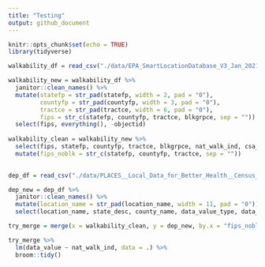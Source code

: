 ```yaml
---
title: "Testing"
output: github_document
---
```


```r
knitr::opts_chunk$set(echo = TRUE)
library(tidyverse)

```

```r
walkability_df = read_csv("./data/EPA_SmartLocationDatabase_V3_Jan_2021_Final.csv")

walkability_new = walkability_df %>% 
  janitor::clean_names() %>% 
  mutate(statefp = str_pad(statefp, width = 2, pad = "0"),
         countyfp = str_pad(countyfp, width = 3, pad = "0"),
         tractce = str_pad(tractce, width = 6, pad = "0"),
         fips = str_c(statefp, countyfp, tractce, blkgrpce, sep = "")) %>% 
  select(fips, everything(), -objectid)
  
walkability_clean = walkability_new %>% 
  select(fips, statefp, countyfp, tractce, blkgrpce, nat_walk_ind, csa_name) %>% 
  mutate(fips_noblk = str_c(statefp, countyfp, tractce, sep = ""))
  
```

```r
dep_df = read_csv("./data/PLACES__Local_Data_for_Better_Health__Census_Tract_Data_2021_release.csv")

dep_new = dep_df %>% 
  janitor::clean_names() %>% 
  mutate(location_name = str_pad(location_name, width = 11, pad = "0")) %>%
  select(location_name, state_desc, county_name, data_value_type, data_value)
```

```r
try_merge = merge(x = walkability_clean, y = dep_new, by.x = "fips_noblk", by.y = "location_name")

try_merge %>% 
  lm(data_value ~ nat_walk_ind, data = .) %>% 
  broom::tidy()
```

